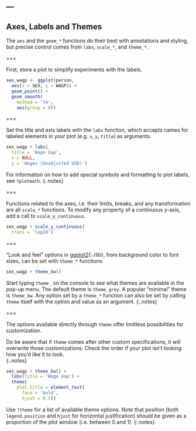 ---
---

## Axes, Labels and Themes

The `aes` and the `geom_*` functions do their best with annotations and styling,
but precise control comes from `labs`, `scale_*`, and `theme_*`.

===

First, store a plot to simplify experiments with the labels.

```r
sex_wagp <- ggplot(person,
  aes(x = SEX, y = WAGP)) + 
  geom_point() +
  geom_smooth(
    method = 'lm',
    aes(group = 0))
```

===

Set the title and axis labels with the `labs` function, which accepts names for
labeled elements in your plot (e.g. `x`, `y`, `title`) as arguments.

```r
sex_wagp + labs(
  title = 'Wage Gap',
  x = NULL,
  y = 'Wages (Unadjusted USD)')
```

For information on how to add special symbols and formatting to plot labels, see
`?plotmath`.
{:.notes}

===

Functions related to the axes, i.e. their limits, breaks, and any transformation
are all `scale_*` functions. To modify any property of a continuous y-axis, add
a call to `scale_y_continuous`.

```r
sex_wagp + scale_y_continuous(
  trans = 'log10')
```

===

"Look and feel" options in [ggplot2](){:.rlib}, from background color to font
sizes, can be set with `theme_*` functions. 

```r
sex_wagp + theme_bw()
```

Start typing `theme_` on the console to see what themes are available in the
pop-up menu. The default theme is `theme_grey`. A popular "minimal" theme is
`theme_bw`. Any option set by a `theme_*` function can also be set by calling
`theme` itself with the option and value as an argument.
{:.notes}

===

The options available directly through `theme` offer limitless possibilities
for customization.

Do be aware that if `theme` comes after other custom specifications, it will overwrite
those customizations.  Check the order if your plot isn't looking how you'd like it to look.  
{:.notes}

```r
sex_wagp + theme_bw() +
  labs(title = 'Wage Gap') +
  theme(
    plot.title = element_text(
      face = 'bold',
      hjust = 0.5))
```

Use `?theme` for a list of available theme options. Note that position (both
`legend.position` and `hjust` for horizontal justification) should be given as a
proportion of the plot window (i.e. between 0 and 1).
{:.notes}
